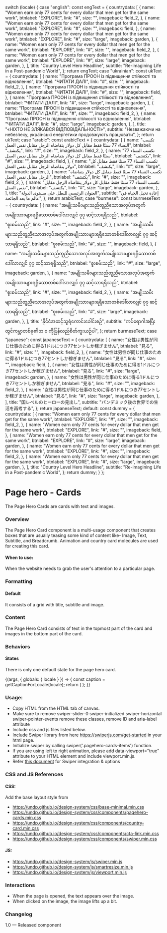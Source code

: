 
  switch (locale) {
    case "english":
      const engText = {
        countrydata: [
          {
            name: "Women earn only 77 cents for every dollar that men get for the same work",
            btnlabel: "EXPLORE",
            link: "#",
            size: "",
            imageback: field_2,
          },
          {
            name: "Women earn only 77 cents for every dollar that men get for the same work",
            btnlabel: "EXPLORE",
            link: "#",
            size: "",
            imageback: field,
          },
          {
            name: "Women earn only 77 cents for every dollar that men get for the same work",
            btnlabel: "EXPLORE",
            link: "#",
            size: "large",
            imageback: garden,
          },
          {
            name: "Women earn only 77 cents for every dollar that men get for the same work",
            btnlabel: "EXPLORE",
            link: "#",
            size: "",
            imageback: field_2,
          },
          {
            name: "Women earn only 77 cents for every dollar that men get for the same work",
            btnlabel: "EXPLORE",
            link: "#",
            size: "large",
            imageback: garden,
          },
        ],
        title: "Country Level Hero Headline",
        subtitle: "Re-imagining Life in a Post-pandemic World",
      };
      return engText;
    case "ukrainian":
      const ukText = {
        countrydata: [
          {
            name: "Програма ПРООН із підвищення стійкості та відновлення",
            btnlabel: "ЧИТАТИ ДАЛІ",
            link: "#",
            size: "",
            imageback: field_2,
          },
          {
            name: "Програма ПРООН із підвищення стійкості та відновлення",
            btnlabel: "ЧИТАТИ ДАЛІ",
            link: "#",
            size: "",
            imageback: field,
          },
          {
            name: "Програма ПРООН із підвищення стійкості та відновлення",
            btnlabel: "ЧИТАТИ ДАЛІ",
            link: "#",
            size: "large",
            imageback: garden,
          },
          {
            name: "Програма ПРООН із підвищення стійкості та відновлення",
            btnlabel: "ЧИТАТИ ДАЛІ",
            link: "#",
            size: "",
            imageback: field_2,
          },
          {
            name: "Програма ПРООН із підвищення стійкості та відновлення",
            btnlabel: "ЧИТАТИ ДАЛІ",
            link: "#",
            size: "large",
            imageback: garden,
          },
        ],
        title: "«НІХТО НЕ ЗЛЯКАВСЯ ВІДПОВІДАЛЬНОСТІ»",
        subtitle: "Незважаючи на небезпеку, українські енергетики продовжують працювати",
      };
      return ukText;
    case "arabic":
      const arabicText = {
        countrydata: [
          {
            name: "تكسب النساء 77 سنتًا فقط مقابل كل دولار يتقاضاه الرجل مقابل نفس العمل",
            btnlabel: "يكتشف",
            link: "#",
            size: "",
            imageback: field_2,
          },
          {
            name: "تكسب النساء 77 سنتًا فقط مقابل كل دولار يتقاضاه الرجل مقابل نفس العمل",
            btnlabel: "يكتشف",
            link: "#",
            size: "",
            imageback: field,
          },
          {
            name: "تكسب النساء 77 سنتًا فقط مقابل كل دولار يتقاضاه الرجل مقابل نفس العمل",
            btnlabel: "يكتشف",
            link: "#",
            size: "large",
            imageback: garden,
          },
          {
            name: "تكسب النساء 77 سنتًا فقط مقابل كل دولار يتقاضاه الرجل مقابل نفس العمل",
            btnlabel: "يكتشف",
            link: "#",
            size: "",
            imageback: field_2,
          },
          {
            name: "تكسب النساء 77 سنتًا فقط مقابل كل دولار يتقاضاه الرجل مقابل نفس العمل",
            btnlabel: "يكتشف",
            link: "#",
            size: "large",
            imageback: garden,
          },
        ],
        title: "العنوان الرئيسي للبطل على مستوى الدولة",
        subtitle: "إعادة تخيل الحياة في عالم ما بعد الجائحة",
      };
      return arabicText;
    case "burmese":
      const burmeseText = {
        countrydata: [
          {
            name: "အမျိုးသမီးများသည်တူညီသောအလုပ်အတွက်အမျိုးသားများရရှိသောတစ်ဒေါ်လာလျှင် ၇၇ ဆင့်သာရရှိသည်",
            btnlabel: "စူးစမ်းသည်",
            link: "#",
            size: "",
            imageback: field_2,
          },
          {
            name: "အမျိုးသမီးများသည်တူညီသောအလုပ်အတွက်အမျိုးသားများရရှိသောတစ်ဒေါ်လာလျှင် ၇၇ ဆင့်သာရရှိသည်",
            btnlabel: "စူးစမ်းသည်",
            link: "#",
            size: "",
            imageback: field,
          },
          {
            name: "အမျိုးသမီးများသည်တူညီသောအလုပ်အတွက်အမျိုးသားများရရှိသောတစ်ဒေါ်လာလျှင် ၇၇ ဆင့်သာရရှိသည်",
            btnlabel: "စူးစမ်းသည်",
            link: "#",
            size: "large",
            imageback: garden,
          },
          {
            name: "အမျိုးသမီးများသည်တူညီသောအလုပ်အတွက်အမျိုးသားများရရှိသောတစ်ဒေါ်လာလျှင် ၇၇ ဆင့်သာရရှိသည်",
            btnlabel: "စူးစမ်းသည်",
            link: "#",
            size: "",
            imageback: field_2,
          },
          {
            name: "အမျိုးသမီးများသည်တူညီသောအလုပ်အတွက်အမျိုးသားများရရှိသောတစ်ဒေါ်လာလျှင် ၇၇ ဆင့်သာရရှိသည်",
            btnlabel: "စူးစမ်းသည်",
            link: "#",
            size: "large",
            imageback: garden,
          },
        ],
        title: "နိုင်ငံအဆင့်သူရဲကောင်းခေါင်းစဉ်",
        subtitle: "ကပ်ရောဂါအပြီးတွင်ကမ္ဘာတစ်ခု၏ဘ ၀ ကိုပြန်လည်စိတ်ကူးယဉ်ပါ",
      };
      return burmeseText;
    case "japanese":
      const japaneseText = {
        countrydata: [
          {
            name: "女性は男性が同じ仕事のために得る1ドルにつき77セントしか稼ぎません",
            btnlabel: "見る",
            link: "#",
            size: "",
            imageback: field_2,
          },
          {
            name: "女性は男性が同じ仕事のために得る1ドルにつき77セントしか稼ぎません",
            btnlabel: "見る",
            link: "#",
            size: "",
            imageback: field,
          },
          {
            name: "女性は男性が同じ仕事のために得る1ドルにつき77セントしか稼ぎません",
            btnlabel: "見る",
            link: "#",
            size: "large",
            imageback: garden,
          },
          {
            name: "女性は男性が同じ仕事のために得る1ドルにつき77セントしか稼ぎません",
            btnlabel: "見る",
            link: "#",
            size: "",
            imageback: field_2,
          },
          {
            name: "女性は男性が同じ仕事のために得る1ドルにつき77セントしか稼ぎません",
            btnlabel: "見る",
            link: "#",
            size: "large",
            imageback: garden,
          },
        ],
        title: "国レベルのヒーローの見出し",
        subtitle: "パンデミック後の世界での生活を再考する",
      };
      return japaneseText;
    default:
      const dummy = {
        countrydata: [
          {
            name: "Women earn only 77 cents for every dollar that men get for the same work",
            btnlabel: "EXPLORE",
            link: "#",
            size: "",
            imageback: field_2,
          },
          {
            name: "Women earn only 77 cents for every dollar that men get for the same work",
            btnlabel: "EXPLORE",
            link: "#",
            size: "",
            imageback: field,
          },
          {
            name: "Women earn only 77 cents for every dollar that men get for the same work",
            btnlabel: "EXPLORE",
            link: "#",
            size: "large",
            imageback: garden,
          },
          {
            name: "Women earn only 77 cents for every dollar that men get for the same work",
            btnlabel: "EXPLORE",
            link: "#",
            size: "",
            imageback: field_2,
          },
          {
            name: "Women earn only 77 cents for every dollar that men get for the same work",
            btnlabel: "EXPLORE",
            link: "#",
            size: "large",
            imageback: garden,
          },
        ],
        title: "Country Level Hero Headline",
        subtitle: "Re-imagining Life in a Post-pandemic World",
      };
      return dummy;
  }
};

<Meta
  title="Components/UI components/Hero/Page/Page hero - cards"
  component={CountryCardHero}
/>

# Page hero - Cards

The Page Hero Cards are cards with text and images.

### Overview

The Page Hero Card component is a multi-usage component that creates boxes that are usually teasing some kind of content like- Image, Text, Subtitle, and Breadcrumb. Animation and country card molecules are used for creating this card.

#### When to use:

When the website needs to grab the user's attention to a particular page.

### Formatting

#### Default

It consists of a grid with title, subtitle and image.

### Content

The Page Hero Card consists of text in the topmost part of the card and images in the bottom part of the card.

### Behaviors

#### States

There is only one default state for the page hero card.

<Canvas>
  <Story
    name="Page hero - cards"
    parameters={{
      chromatic: { viewports: process.env.CHROMATIC_VIEWPORTS },
    }}
  >
    {(args, { globals: { locale } }) => {
      const caption = getCaptionForLocale(locale);
      return (
        <CountryCardHero
          data={caption.countrydata}
          title={caption.title}
          subtitle={caption.subtitle}
        ></CountryCardHero>
      );
    }}
  </Story>
</Canvas>

### Usage:

- Copy HTML from the HTML tab of canvas.
- Make sure to remove swiper-slider-0 swiper-initialized swiper-horizontal swiper-pointer-events remove these classes, remove ID and aria-label attribute
- Include css and js files listed below.
- Include Swiper library from here https://swiperjs.com/get-started in your html page.
- Initialize swiper by calling swiper('.pagehero-cards-items') function.
- If you are using left to right animation, please add data-viewport=”true” attribute to your HTML element and include viewport.min.js.
- Refer [this document](https://github.com/undp/design-system/wiki/Swiper-documentation) for Swiper integration & options

### CSS and JS References

#### CSS:

Add the base layout style from

- https://undp.github.io/design-system/css/base-minimal.min.css
- https://undp.github.io/design-system/css/components/pagehero-cards.min.css
- https://undp.github.io/design-system/css/components/country-card.min.css
- https://undp.github.io/design-system/css/components/cta-link.min.css
- https://undp.github.io/design-system/css/components/swiper.min.css

#### JS:

- https://undp.github.io/design-system/js/swiper.min.js
- https://undp.github.io/design-system/js/smartresize.min.js
- https://undp.github.io/design-system/js/viewport.min.js

### Interactions

- When the page is opened, the text appears over the image.
- When clicked on the image, the image lifts up a bit.

### Changelog

1.0 — Released component
